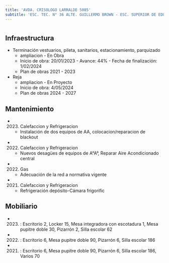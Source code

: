 ```yaml
---
title: 'AVDA. CRISOLOGO LARRALDE 5085'
subtitle: 'ESC. TEC. N° 36 ALTE. GUILLERMO BROWN - ESC. SUPERIOR DE EDUCACIÓN ARTÍSTICA EN MÚSICA JUAN PEDRO ESNAOLA - ESCUELA INF. N° 06/15° NARANJO EN FLOR - ESC. PARA NIÑOS, NIÑAS Y JÓVENES CON PLURIDISCAPACIDAD MOTORA N° 11 DR. AQUILES GAREISO - ESC. INTEGRAL INTERDISCIPLINARIA N° 01 - Auditorio Polo Saavedra - Sup Inicial X B'
---
```


#
## Infraestructura

* Terminación vestuarios, pileta, sanitarios, estacionamiento, parquizado 
    + ampliacion - En Obra 
    + Inicio de obra: 20/01/2023 - Avance: 44% - Fecha de finalización: 1/02/2024 
    + Plan de obras 2021 - 2023 


* Reja 
    + ampliacion - En Proyecto 
    + Inicio de obra: 4/05/2024 
    + Plan de obras 2024 - 2027 






## Mantenimiento

*  (2023) Calefaccion y Refrigeracion 
    + Instalación de dos equipos de AA, colocacion/reparacion de blackout

*  (2022) Calefaccion y Refrigeracion 
    + Nuevos desagües de equipos de A°A°, Reparar Aire Acondicionado central

*  (2022) Gas 
    + Adecuación de la red a normativa vigente

*  (2021) Calefaccion y Refrigeracion 
    + Refrigeración depósito-Cámara frigorific





## Mobiliario

*  (2023) : Escritorio 2, Locker 15, Mesa integradora con escotadura 1, Mesa pupitre doble 30, Pizarrón 2, Silla escolar 62 

*  (2022) : Escritorio 6, Mesa pupitre doble 90, Pizarrón 6, Silla escolar 186 

*  (2021) : Escritorio 6, Mesa pupitre doble 90, Pizarrón 6, Silla escolar 186, Varios 70 



